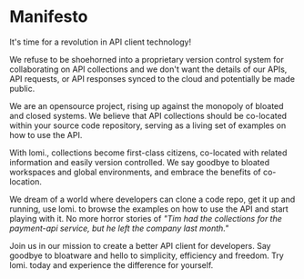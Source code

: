 # Manifesto

It's time for a revolution in API client technology! 

We refuse to be shoehorned into a proprietary version control system for collaborating on API collections and we don't want the details of our APIs, API requests, or API responses synced to the cloud and potentially be made public. 

We are an opensource project, rising up against the monopoly of bloated and closed systems. We believe that API collections should be co-located within your source code repository, serving as a living set of examples on how to use the API.

With lomi., collections become first-class citizens, co-located with related information and easily version controlled. We say goodbye to bloated workspaces and global environments, and embrace the benefits of co-location.

We dream of a world where developers can clone a code repo, get it up and running, use lomi. to browse the examples on how to use the API and start playing with it. No more horror stories of *"Tim had the collections for the payment-api service, but he left the company last month."*

Join us in our mission to create a better API client for developers. Say goodbye to bloatware and hello to simplicity, efficiency and freedom. Try lomi. today and experience the difference for yourself.
